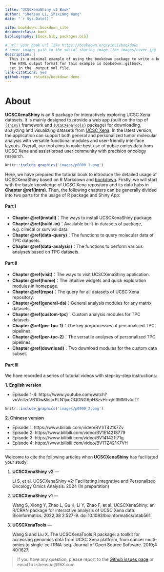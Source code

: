 ```yaml
---
title: "UCSCXenaShiny v2 Book"
author: "Shensuo Li, Shixiang Wang"
date: "`r Sys.Date()`"

site: bookdown::bookdown_site
documentclass: book
bibliography: [book.bib, packages.bib]

# url: your book url like https://bookdown.org/yihui/bookdown
# cover-image: path to the social sharing image like images/cover.jpg
description: |
  This is a minimal example of using the bookdown package to write a book.
  The HTML output format for this example is bookdown::gitbook,
  set in the _output.yml file.
link-citations: yes
github-repo: rstudio/bookdown-demo
---
```


# About {-}

**UCSCXenaShiny** is an R package for interactively exploring UCSC Xena datasets. It is mainly designed to provide a web app (built on the top of [`{shiny}`](https://shiny.rstudio.com/) framework and [`{UCSCXenaTools}`](https://github.com/ropensci/UCSCXenaTools/) package) for downloading, analyzing and visualizing datasets from [UCSC Xena](https://xenabrowser.net/datapages/). In the latest version, the application can support both general and personalized  tumor molecular analysis with versatile functional modules and user-friendly interface layouts. Overall, our tool aims to make best use of public omics data from UCSC Xena and assist broad user community with precision oncology research.  

```r
knitr::include_graphics('images/p0000_1.png')
```

Here, we have prepared the tutorial book to introduce the detailed usage of UCSCXenaShiny based on R Markdown and [bookdown](https://github.com/rstudio/bookdown). Firstly, we will start with the basic knowledge of UCSC Xena repository and its data hubs in **Chapter \@ref(intro)**. Then, the following chapters can be generally divided into two parts for the usage of R package and Shiny App:

#### Part Ⅰ {-} 

- **Chapter \@ref(install)**：The ways to install UCSCXenaShiny package.
- **Chapter \@ref(build-in)**：Avalilable built-in datasets of package, e.g. clinical or survival data.
- **Chapter \@ref(data-query)**：The functions to query molecular data of TPC datasets.
- **Chapter \@ref(data-analysis)**：The functions to perform various analyses based on TPC datasets.

#### Part Ⅱ  {-} 

- **Chapter \@ref(visit)**：The ways to visit UCSCXenaShiny application.
- **Chapter \@ref(home)**：The intuitive widgets and quick exploration modules in homepage.
- **Chapter \@ref(repo)**：The query for all datasets of UCSC Xena repository.
- **Chapter \@ref(general-da)**：General analysis modules for any matrix datasets.
- **Chapter \@ref(custom-tpc)**：Custom analysis modules for TPC datasets.
- **Chapter \@ref(per-tpc-1)**：The key preprocesses of personalized TPC pipelines. 
- **Chapter \@ref(per-tpc-2)**：The versatile analyses of personalized TPC pipelines. 
- **Chapter \@ref(download)**：Two download modules for the custom data subset. 



#### Part Ⅲ {-} 

We have recorded a series of tutorial videos with step-by-step instructions:

**1. English version**

- Episode 1-4: https://www.youtube.com/watch?v=VnIlzcVB1Ow&list=PLN1jxcOQONG6pH8zvHr-qhI3MMtvluITf


```r
knitr::include_graphics('images/p0000_2.png')
```

**2. Chinese version**

- Episode 1: https://www.bilibili.com/video/BV1rT421k7Zv
- Episode 2: https://www.bilibili.com/video/BV1E14218779
- Episode 3: https://www.bilibili.com/video/BV141421t71g
- Episode 4: https://www.bilibili.com/video/BV1TZ421K7VH

___

 Welcome to cite the following articles when **UCSCXenaShiny** has facilitated your study:

1. **UCSCXenaShiny** **v2** —

   Li S, et al. UCSCXenaShiny v2: Facilitating Integrative and Personalized Oncology Omics Analysis. 2024 (In preparation)

2. **UCSCXenaShiny** **v1** —

   Wang S, Xiong Y, Zhao L, Gu K, Li Y, Zhao F, et al. UCSCXenaShiny: an R/CRAN package for interactive analysis of UCSC Xena data. Bioinformatics. 2022;38 2:527-9. doi:10.1093/bioinformatics/btab561.

3. **UCSCXenaTools** —

   Wang S and Liu X. The UCSCXenaTools R package: a toolkit for accessing genomics data from UCSC Xena platform, from cancer multi-omics to single-cell RNA-seq. Journal of Open Source Software. 2019;4 40:1627.



> If  you have any question, please report to the [Github issues page](https://github.com/openbiox/UCSCXenaShiny/issues) or email to lishensuo@163.com
